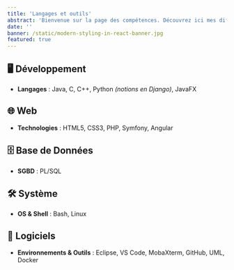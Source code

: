 ```yaml
---
title: 'Langages et outils'
abstract: 'Bienvenue sur la page des compétences. Découvrez ici mes différentes expertises techniques dans le développement, le web, les bases de données, les systèmes et les outils logiciels.'
date: ''
banner: /static/modern-styling-in-react-banner.jpg
featured: true
---
```


## 🖥️ Développement

- **Langages** : Java, C, C++, Python _(notions en Django)_, JavaFX

## 🌐 Web

- **Technologies** : HTML5, CSS3, PHP, Symfony, Angular

## 🗄️ Base de Données

- **SGBD** : PL/SQL

## 🛠️ Système

- **OS & Shell** : Bash, Linux

## 🔧 Logiciels

- **Environnements & Outils** : Eclipse, VS Code, MobaXterm, GitHub, UML, Docker
